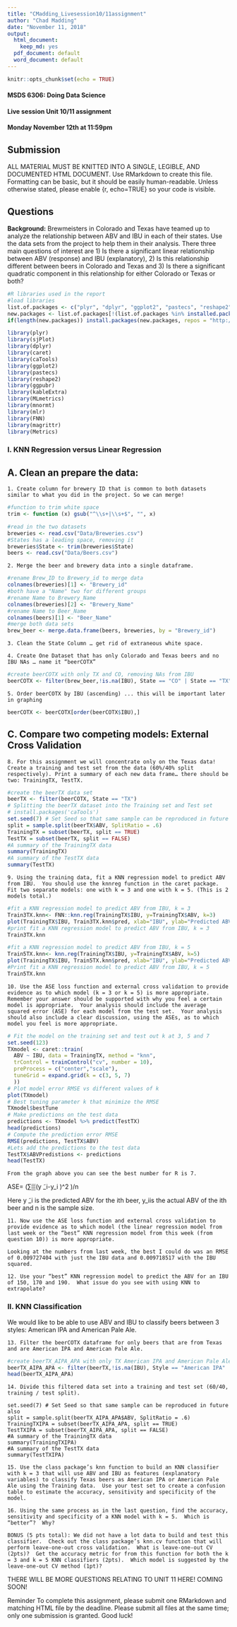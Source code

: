 ```yaml
---
title: "CMadding_Livesession10/11assignment"
author: "Chad Madding"
date: "November 11, 2018"
output:
  html_document:
    keep_md: yes
  pdf_document: default
  word_document: default
---
```


```r
knitr::opts_chunk$set(echo = TRUE)
```
#### MSDS 6306: Doing Data Science

#### Live session Unit 10/11 assignment

#### Monday November 12th at 11:59pm

## Submission

ALL MATERIAL MUST BE KNITTED INTO A SINGLE, LEGIBLE, AND DOCUMENTED HTML DOCUMENT. Use RMarkdown to create this file. Formatting can be basic, but it should be easily human-readable. Unless otherwise stated, please enable {r, echo=TRUE} so your code is visible. 

## Questions

**Background:** Brewmeisters in Colorado and Texas have teamed up to analyze the relationship between ABV and IBU in each of their states.  Use the data sets from the project to help them in their analysis.  There three main questions of interest are 1) Is there a significant linear relationship between ABV (response) and IBU (explanatory), 2) Is this relationship different between beers in Colorado and Texas and 3) Is there a significant quadratic component in this relationship for either Colorado or Texas or both?

```r
#R libraries used in the report
#load libraries
list.of.packages <- c("plyr", "dplyr", "ggplot2", "pastecs", "reshape2", "kableExtra", "sjPlot", "ggpubr", "caTools", "MLmetrics", "caret", "mnormt", "Metrics")
new.packages <- list.of.packages[!(list.of.packages %in% installed.packages()[,"Package"])]
if(length(new.packages)) install.packages(new.packages, repos = "http://cran.us.r-project.org")

library(plyr)
library(sjPlot)
library(dplyr)
library(caret)
library(caTools)
library(ggplot2)
library(pastecs)
library(reshape2)
library(ggpubr)
library(kableExtra)
library(MLmetrics)
library(mnormt)
library(mlr)
library(FNN)
library(magrittr)
library(Metrics)
```

### I. KNN Regression versus Linear Regression
## A. Clean an prepare the data:

    1. Create column for brewery ID that is common to both datasets similar to what you did in the project. So we can merge!

```r
#function to trim white space
trim <- function (x) gsub("^\\s+|\\s+$", "", x)
```

```r
#read in the two datasets
breweries <- read.csv("Data/Breweries.csv")
#States has a leading space, removing it
breweries$State <- trim(breweries$State)
beers <- read.csv("Data/Beers.csv")
```

    2. Merge the beer and brewery data into a single dataframe.

```r
#rename Brew_ID to Brewery_id to merge data
colnames(breweries)[1] <- "Brewery_id"
#both have a "Name" two for different groups
#rename Name to Brewery_Name
colnames(breweries)[2] <- "Brewery_Name"
#rename Name to Beer_Name
colnames(beers)[1] <- "Beer_Name"
#merge both data sets
brew_beer <- merge.data.frame(beers, breweries, by = "Brewery_id")
```

    3. Clean the State Column … get rid of extraneous white space.

    4. Create One Dataset that has only Colorado and Texas beers and no IBU NAs … name it “beerCOTX”

```r
#create beerCOTX with only TX and CO, removing NAs from IBU
beerCOTX <- filter(brew_beer,!is.na(IBU), State == "CO" | State == "TX")
```

    5. Order beerCOTX by IBU (ascending) ... this will be important later in graphing
```r
beerCOTX <- beerCOTX[order(beerCOTX$IBU),]
```

## C. Compare two competing models: External Cross Validation

    8. For this assignment we will concentrate only on the Texas data! Create a training and test set from the data (60%/40% split respectively). Print a summary of each new data frame… there should be two: TrainingTX, TestTX.
    
```r
#create the beerTX data set
beerTX <- filter(beerCOTX, State == "TX")
# Splitting the beerTX dataset into the Training set and Test set
# install.packages('caTools')
set.seed(7) # Set Seed so that same sample can be reproduced in future also
split = sample.split(beerTX$ABV, SplitRatio = .6)
TrainingTX = subset(beerTX, split == TRUE)
TestTX = subset(beerTX, split == FALSE)
#A summary of the TrainingTX data
summary(TrainingTX)
#A summary of the TestTX data
summary(TestTX)
```

    9. Using the training data, fit a KNN regression model to predict ABV from IBU.  You should use the knnreg function in the caret package. Fit two separate models: one with k = 3 and one with k = 5. (This is 2 models total.)
    
```r

#fit a KNN regression model to predict ABV from IBU, k = 3
Train3TX.knn<- FNN::knn.reg(TrainingTX$IBU, y=TrainingTX$ABV, k=3)
plot(TrainingTX$IBU, Train3TX.knn$pred, xlab="IBU", ylab="Predicted ABV", main = "KNN K=3")
#print fit a KNN regression model to predict ABV from IBU, k = 3
Train3TX.knn

#fit a KNN regression model to predict ABV from IBU, k = 5
Train5TX.knn<- knn.reg(TrainingTX$IBU, y=TrainingTX$ABV, k=5)
plot(TrainingTX$IBU, Train5TX.knn$pred, xlab="IBU", ylab="Predicted ABV", main = "KNN K=5")
#Print fit a KNN regression model to predict ABV from IBU, k = 5
Train5TX.knn

```

    10. Use the ASE loss function and external cross validation to provide evidence as to which model (k = 3 or k = 5) is more appropriate.  Remember your answer should be supported with why you feel a certain model is appropriate.  Your analysis should include the average squared error (ASE) for each model from the test set.  Your analysis should also include a clear discussion, using the ASEs, as to which model you feel is more appropriate.
    
```r

# Fit the model on the training set and test out k at 3, 5 and 7
set.seed(123)
TXmodel <- caret::train(
  ABV ~ IBU, data = TrainingTX, method = "knn",
  trControl = trainControl("cv", number = 10),
  preProcess = c("center","scale"),
  tuneGrid = expand.grid(k = c(3, 5, 7)
  ))
# Plot model error RMSE vs different values of k
plot(TXmodel)
# Best tuning parameter k that minimize the RMSE
TXmodel$bestTune
# Make predictions on the test data
predictions <- TXmodel %>% predict(TestTX)
head(predictions)
# Compute the prediction error RMSE
RMSE(predictions, TestTX$ABV)
#Lets add the predictions to the test data
TestTX$ABVPredistions <- predictions
head(TestTX)
```
    From the graph above you can see the best number for R is 7.
    
ASE=  (∑▒(y ̃_i-y_i )^2 )/n  

Here y ̃_i is the predicted ABV for the ith beer, y_iis the actual ABV of the ith beer and n is the sample size.

    11. Now use the ASE loss function and external cross validation to provide evidence as to which model (the linear regression model from last week or the “best” KNN regression model from this week (from question 10)) is more appropriate.
    
    Looking at the numbers from last week, the best I could do was an RMSE of 0.009727404 with just the IBU data and 0.009718517 with the IBU squared.
   
    12. Use your “best” KNN regression model to predict the ABV for an IBU of 150, 170 and 190.  What issue do you see with using KNN to extrapolate?
    
### II. KNN Classification

We would like to be able to use ABV and IBU to classify beers between 3 styles: American IPA and American Pale Ale.
   
    13. Filter the beerCOTX dataframe for only beers that are from Texas and are American IPA and American Pale Ale.
    
```r
#create beerTX_AIPA_APA with only TX American IPA and American Pale Ale (APA), removing NAs from IBU
beerTX_AIPA_APA <- filter(beerTX,!is.na(IBU), Style == "American IPA" | Style == "American Pale Ale (APA)")
head(beerTX_AIPA_APA)
```
    
   
    14. Divide this filtered data set into a training and test set (60/40, training / test split).
    
```rIPA
set.seed(7) # Set Seed so that same sample can be reproduced in future also
split = sample.split(beerTX_AIPA_APA$ABV, SplitRatio = .6)
TrainingTXIPA = subset(beerTX_AIPA_APA, split == TRUE)
TestTXIPA = subset(beerTX_AIPA_APA, split == FALSE)
#A summary of the TrainingTX data
summary(TrainingTXIPA)
#A summary of the TestTX data
summary(TestTXIPA)
```

    15. Use the class package’s knn function to build an KNN classifier with k = 3 that will use ABV and IBU as features (explanatory variables) to classify Texas beers as American IPA or American Pale Ale using the Training data.  Use your test set to create a confusion table to estimate the accuracy, sensitivity and specificity of the model.
   
    16. Using the same process as in the last question, find the accuracy, sensitivity and specificity of a KNN model with k = 5.  Which is “better”?  Why?
   
    BONUS (5 pts total): We did not have a lot data to build and test this classifier.  Check out the class package’s knn.cv function that will perform leave-one-out cross validation.  What is leave-one-out CV (2pts)?  Get the accuracy metric for from this function for both the k = 3 and k = 5 KNN classifiers (2pts).  Which model is suggested by the leave-one-out CV method (1pt)?    

THERE WILL BE MORE QUESTIONS RELATING TO UNIT 11 HERE! COMING SOON!

Reminder 
To complete this assignment, please submit one RMarkdown and matching HTML file by the deadline. Please submit all files at the same time; only one submission is granted. 
Good luck!
